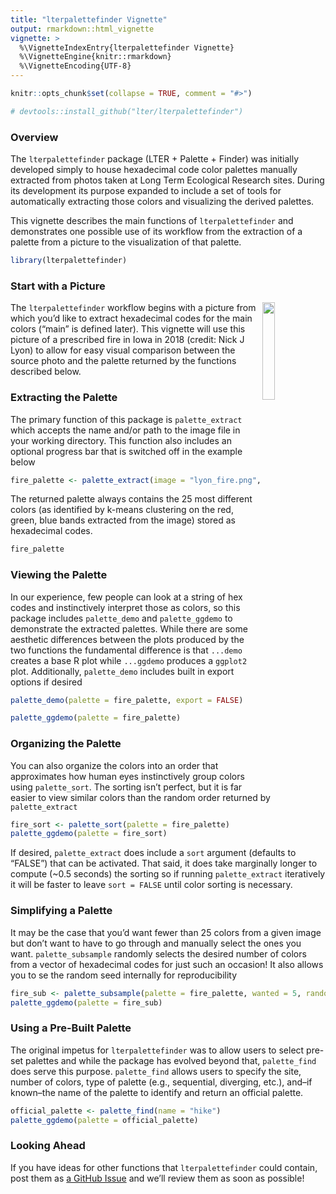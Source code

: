 ```yaml
---
title: "lterpalettefinder Vignette"
output: rmarkdown::html_vignette
vignette: >
  %\VignetteIndexEntry{lterpalettefinder Vignette}
  %\VignetteEngine{knitr::rmarkdown}
  %\VignetteEncoding{UTF-8}
---
```


```r
knitr::opts_chunk$set(collapse = TRUE, comment = "#>")
```

```r
# devtools::install_github("lter/lterpalettefinder")
```

### Overview

The `lterpalettefinder` package (LTER + Palette + Finder) was initially developed simply to house hexadecimal code color palettes manually extracted from photos taken at Long Term Ecological Research sites. During its development its purpose expanded to include a set of tools for automatically extracting those colors and visualizing the derived palettes.

This vignette describes the main functions of `lterpalettefinder` and demonstrates one possible use of its workflow from the extraction of a palette from a picture to the visualization of that palette.

```r
library(lterpalettefinder)
```

### Start with a Picture
<img src="lyon_fire.png" align="right" width="20%"/>

The `lterpalettefinder` workflow begins with a picture from which you'd like to extract hexadecimal codes for the main colors ("main" is defined later). This vignette will use this picture of a prescribed fire in Iowa in 2018 (credit: Nick J Lyon) to allow for easy visual comparison between the source photo and the palette returned by the functions described below.

### Extracting the Palette

The primary function of this package is `palette_extract` which accepts the name and/or path to the image file in your working directory. This function also includes an optional progress bar that is switched off in the example below

```r
fire_palette <- palette_extract(image = "lyon_fire.png", progress_bar = FALSE)
```

The returned palette always contains the 25 most different colors (as identified by k-means clustering on the red, green, blue bands extracted from the image) stored as hexadecimal codes.

```r
fire_palette
```

### Viewing the Palette

In our experience, few people can look at a string of hex codes and instinctively interpret those as colors, so this package includes `palette_demo` and `palette_ggdemo` to demonstrate the extracted palettes. While there are some aesthetic differences between the plots produced by the two functions the fundamental difference is that `...demo` creates a base R plot while `...ggdemo` produces a `ggplot2` plot. Additionally, `palette_demo` includes built in export options if desired

```r
palette_demo(palette = fire_palette, export = FALSE)
```

```r
palette_ggdemo(palette = fire_palette)
```


### Organizing the Palette

You can also organize the colors into an order that approximates how human eyes instinctively group colors using `palette_sort`. The sorting isn't perfect, but it is far easier to view similar colors than the random order returned by `palette_extract`

```r
fire_sort <- palette_sort(palette = fire_palette)
palette_ggdemo(palette = fire_sort)
```

If desired, `palette_extract` does include a `sort` argument (defaults to "FALSE") that can be activated. That said, it does take marginally longer to compute (~0.5 seconds) the sorting so if running `palette_extract` iteratively it will be faster to leave `sort = FALSE` until color sorting is necessary.

### Simplifying a Palette

It may be the case that you'd want fewer than 25 colors from a given image but don't want to have to go through and manually select the ones you want. `palette_subsample` randomly selects the desired number of colors from a vector of hexadecimal codes for just such an occasion! It also allows you to se the random seed internally for reproducibility

```r
fire_sub <- palette_subsample(palette = fire_palette, wanted = 5, random_seed = 42)
palette_ggdemo(palette = fire_sub)
```

### Using a Pre-Built Palette

The original impetus for `lterpalettefinder` was to allow users to select pre-set palettes and while the package has evolved beyond that, `palette_find` does serve this purpose. `palette_find` allows users to specify the site, number of colors, type of palette (e.g., sequential, diverging, etc.), and--if known--the name of the palette to identify and return an official palette.

```r
official_palette <- palette_find(name = "hike")
palette_ggdemo(palette = official_palette)
```

### Looking Ahead

If you have ideas for other functions that `lterpalettefinder` could contain, post them as [a GitHub Issue](https://github.com/lter/lterpalettefinder/issues) and we'll review them as soon as possible!
